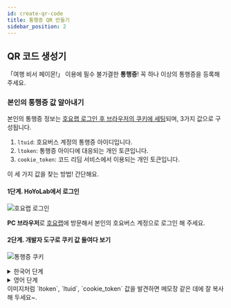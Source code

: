 ```yaml
---
id: create-qr-code
title: 통행증 QR 만들기
sidebar_position: 2
---
```



## QR 코드 생성기

<CreateQrCode />


「여행 비서 페이몬!」 이용에 필수 불가결한 **통행증**! 꼭 하나 이상의 통행증을 등록해 주세요.

### 본인의 통행증 값 알아내기

본인의 통행증 정보는 <u>호요랩 로그인 후 브라우저의 쿠키에 세팅</u>되며, 3가지 값으로 구성됩니다.

1. `ltuid`: 호요버스 계정의 통행증 아이디입니다.
2. `ltoken`: 통행증 아이디에 대응되는 개인 토큰입니다.
3. `cookie_token`: 코드 리딤 서비스에서 이용되는 개인 토큰입니다. 



이 세 가지 값을 찾는 방법! 간단해요.

#### **1단계. HoYoLab에서 로그인**

![호요랩 로그인](resources\hoyopass_login.png)

**PC 브라우저**로 [호요랩](https://www.hoyolab.com/home)에 방문해서 본인의 호요버스 계정으로 로그인 해 주세요.

#### **2단계. 개발자 도구로 쿠키 값 들여다 보기**

![통행증 쿠키](resources\hoyopass_cookies.png)


<details>
  <summary>한국어 단계</summary>
   `개발자도구(F12)` > `응용 프로그램` 탭> `저장소` 섹션> `쿠키` 항목> 호요랩 URL 주소 클릭!
</details>

<details>
  <summary>영어 단계</summary>
   `DevTools(F12)`> `Application` 탭> `Storage` 섹션> `Cookies` 항목> 호요랩 URL 주소 클릭!
</details>
이미지처럼 `ltoken`, `ltuid`, `cookie_token` 값을 발견하면 메모장 같은 데에 잘 복사해 두세요~.
